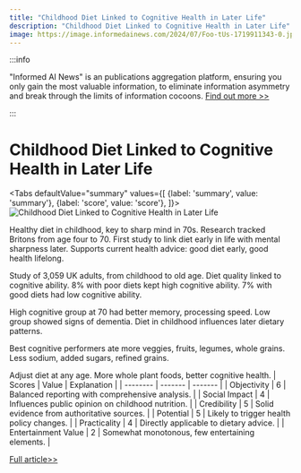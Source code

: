 ```yaml
---
title: "Childhood Diet Linked to Cognitive Health in Later Life"
description: "Childhood Diet Linked to Cognitive Health in Later Life"
image: https://image.informedainews.com/2024/07/Foo-tUs-1719911343-0.jpg
---
```



:::info

"Informed AI News" is an publications aggregation platform, ensuring you only gain the most valuable information, to eliminate information asymmetry and break through the limits of information cocoons.  [Find out more >>](/)

:::

# Childhood Diet Linked to Cognitive Health in Later Life


<Tabs
	defaultValue="summary"
	values={[
	{label: 'summary', value: 'summary'},
	{label: 'score', value: 'score'},
]}>
<TabItem value="summary">
<img
  src="https://image.informedainews.com/2024/07/Foo-tUs-1719911343-0.jpg"
  alt="Childhood Diet Linked to Cognitive Health in Later Life"
/>



Healthy diet in childhood, key to sharp mind in 70s. Research tracked Britons from age four to 70. First study to link diet early in life with mental sharpness later. Supports current health advice: good diet early, good health lifelong.

Study of 3,059 UK adults, from childhood to old age. Diet quality linked to cognitive ability. 8% with poor diets kept high cognitive ability. 7% with good diets had low cognitive ability.

High cognitive group at 70 had better memory, processing speed. Low group showed signs of dementia. Diet in childhood influences later dietary patterns.

Best cognitive performers ate more veggies, fruits, legumes, whole grains. Less sodium, added sugars, refined grains.

Adjust diet at any age. More whole plant foods, better cognitive health.
</TabItem>
<TabItem value="score">
	| Scores     | Value   | Explanation |
	| -------- | ------- | ------- |
	| Objectivity  | 6    | Balanced reporting with comprehensive analysis.    |
	| Social Impact | 4     | Influences public opinion on childhood nutrition.    |
	| Credibility    | 5    | Solid evidence from authoritative sources.    |
	| Potential    | 5    | Likely to trigger health policy changes.    |
	| Practicality    | 4    | Directly applicable to dietary advice.    |
	| Entertainment Value    | 2    | Somewhat monotonous, few entertaining elements.    |
</TabItem>
</Tabs>

[Full article>>](https://www.theguardian.com/society/article/2024/jul/01/healthy-diet-in-childhood-keeps-mind-sharp-into-70s-and-wards-off-dementia)
